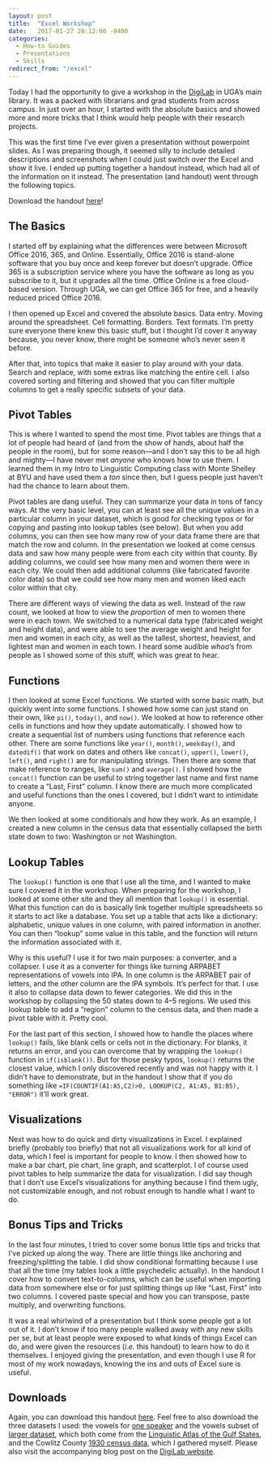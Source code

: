 ```yaml
---
layout: post
title:  "Excel Workshop"
date:   2017-01-27 20:12:00 -0400
categories: 
  - How-to Guides
  - Presentations
  - Skills
redirect_from: "/excel"
---
```



Today I had the opportunity to give a workshop in the [DigiLab](https://digi.uga.edu) in UGA's main library. It was a packed with librarians and grad students from across campus. In just over an hour, I started with the absolute basics and showed more and more tricks that I think would help people with their research projects. 

This was the first time I've ever given a presentation without powerpoint slides. As I was preparing though, it seemed silly to include detailed descriptions and screenshots when I could just switch over the Excel and show it live. I ended up putting together a handout instead, which had all of the information on it instead. The presentation (and handout) went through the following topics.

:::callout-tip
Download the handout [here](/downloads/170127-ExcelWorkshop.pdf)!
:::

## The Basics

I started off by explaining what the differences were between Microsoft Office 2016, 365, and Online. Essentially, Office 2016 is stand-alone software that you buy once and keep forever but doesn't upgrade. Office 365 is a subscription service where you have the software as long as you subscribe to it, but it upgrades all the time. Office Online is a free cloud-based version. Through UGA, we can get Office 365 for free, and a heavily reduced priced Office 2016.

I then opened up Excel and covered the absolute basics. Data entry. Moving around the spreadsheet. Cell formatting. Borders. Text formats. I'm pretty sure everyone there knew this basic stuff, but I thought I'd cover it anyway because, you never know, there might be someone who's never seen it before.

After that, into topics that make it easier to play around with your data. Search and replace, with some extras like matching the entire cell. I also covered sorting and filtering and showed that you can filter multiple columns to get a really specific subsets of your data.

## Pivot Tables

This is where I wanted to spend the most time. Pivot tables are things that a lot of people had heard of (and from the show of hands, about half the people in the room), but for some reason---and I don't say this to be all high and mighty---I have never met *anyone* who knows how to use them. I learned them in my Intro to Linguistic Computing class with Monte Shelley at BYU and have used them a *ton* since then, but I guess people just haven't had the chance to learn about them. 

Pivot tables are dang useful. They can summarize your data in tons of fancy ways. At the very basic level, you can at least see all the unique values in a particular column in your dataset, which is good for checking typos or for copying and pasting into lookup tables (see below). But when you add columns, you can then see how many row of your data frame there are that match the row and column. In the presentation we looked at come census data and saw how many people were from each city within that county. By adding columns, we could see how many men and women there were in each city. We could then add additional columns (like fabricated favorite color data) so that we could see how many men and women liked each color within that city. 

There are different ways of viewing the data as well. Instead of the raw count, we looked at how to view the *proportion* of men to women there were in each town. We switched to a numerical data type (fabricated weight and height data), and were able to see the average weight and height for men and women in each city, as well as the tallest, shortest, heaviest, and lightest man and women in each town. I heard some audible *whoa*'s from people as I showed some of this stuff, which was great to hear.

## Functions

I then looked at some Excel functions. We started with some basic math, but quickly went into some functions. I showed how some can just stand on their own, like `pi()`, `today()`, and `now()`. We looked at how to reference other cells in functions and how they update automatically. I showed how to create a sequential list of numbers using functions that reference each other. There are some functions like `year()`, `month()`, `weekday()`, and `datedif()` that work on dates and others like `concat()`, `upper()`, `lower()`, `left()`, and `right()` are for manipulating strings. Then there are some that make reference to ranges, like `sum()` and `average()`. I showed how the `concat()` function can be useful to string together last name and first name to create a "Last, First" column. I know there are much more complicated and useful functions than the ones I covered, but I didn't want to intimidate anyone.

We then looked at some conditionals and how they work. As an example, I created a new column in the census data that essentially collapsed the birth state down to two: Washington or not Washington. 

## Lookup Tables

The `lookup()` function is one that I use all the time, and I wanted to make sure I covered it in the workshop. When preparing for the workshop, I looked at some other site and they all mention that `lookup()` is essential. What this function can do is basically link together multiple spreadsheets so it starts to act like a database. You set up a table that acts like a dictionary: alphabetic, unique values in one column, with paired information in another. You can then "lookup" some value in this table, and the function will return the information associated with it. 

Why is this useful? I use it for two main purposes: a converter, and a collapser. I use it as a converter for things like turning ARPABET representations of vowels into IPA. In one column is the ARPABET pair of letters, and the other column are the IPA symbols. It's perfect for that. I use it also to collapse data down to fewer categories. We did this in the workshop by collapsing the 50 states down to 4–5 regions. We used this lookup table to add a "region" column to the census data, and then made a pivot table with it. Pretty cool.

For the last part of this section, I showed how to handle the places where `lookup()` fails, like blank cells or cells not in the dictionary. For blanks, it returns an error, and you can overcome that by wrapping the `lookup()` function in `if(isblank())`. But for those pesky typos, `lookup()` returns the closest value, which I only discovered recently and was not happy with it. I didn't have to demonstrate, but in the handout I show that if you do something like `=IF(COUNTIF(A1:A5,C2)>0, LOOKUP(C2, A1:A5, B1:B5), "ERROR")` it'll work great. 

## Visualizations

Next was how to do quick and dirty visualizations in Excel. I explained briefly (probably too briefly) that not all visualizations work for all kind of data, which I feel is important for people to know. I then showed how to make a bar chart, pie chart, line graph, and scatterplot. I of course used pivot tables to help summarize the data for visualization. I did say though that I don't use Excel's visualizations for anything because I find them ugly, not customizable enough, and not robust enough to handle what I want to do. 

## Bonus Tips and Tricks

In the last four minutes, I tried to cover some bonus little tips and tricks that I've picked up along the way. There are little things like anchoring and freezing/splitting the table. I did show conditional formatting because I use that all the time (my tables look a little psychedelic actually). In the handout I cover how to convert text-to-columns, which can be useful when importing data from somewhere else or for just splitting things up like "Last, First" into two columns. I covered paste special and how you can transpose, paste multiply, and overwriting functions. 

It was a real whirlwind of a presentation but I think some people got a lot out of it. I don't know if too many people walked away with any new skills per se, but at least people were exposed to what kinds of things Excel can do, and were given the resources (*i.e.* this handout) to learn how to do it themselves. I enjoyed giving the presentation, and even though I use R for most of my work nowadays, knowing the ins and outs of Excel sure is useful. 

## Downloads

Again, you can download this handout [here](/downloads/170127-ExcelWorkshop.pdf). Feel free to also download the three datasets I used: the vowels for [one speaker](/data/vowels_oneSpeaker.xlsx) and the vowels subset of [larger dataset](/data/vowels_1.xlsx), which both come from the [Linguistic Atlas of the Gulf States](http://www.lap.uga.edu), and the Cowlitz County [1930 census data](/data/cowlitzData.xlsx), which I gathered myself. Please also visit the accompanying blog post on the [DigiLab website](https://digi.uga.edu/news/be-a-data-magician/).